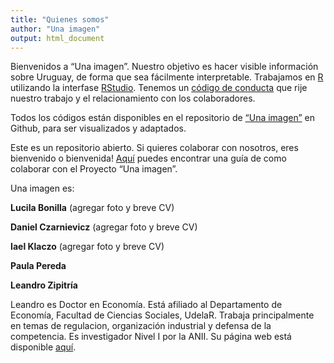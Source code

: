 ```yaml
---
title: "Quienes somos"
author: "Una imagen"
output: html_document
---
```


Bienvenidos a "Una imagen". Nuestro objetivo es hacer visible información sobre Uruguay, de forma que sea fácilmente interpretable. Trabajamos en [R](https://www.r-project.org/) utilizando la interfase [RStudio](https://rstudio.com/). Tenemos un [código de conducta](https://github.com/UnaImagen/UnaImagen/blob/master/CODE_OF_CONDUCT.md) que rije nuestro trabajo y el relacionamiento con los colaboradores.

Todos los códigos están disponibles en el repositorio de ["Una imagen"](https://github.com/UnaImagen/UnaImagen) en Github, para ser visualizados y adaptados.

Este es un repositorio abierto. Si quieres colaborar con nosotros, eres bienvenido o bienvenida! [Aquí](https://github.com/UnaImagen/UnaImagen/blob/master/CONTRIBUTING.md) puedes encontrar una guía de como colaborar con el Proyecto "Una imagen".

Una imagen es:

**Lucila Bonilla** (agregar foto y breve CV)

**Daniel Czarnievicz** (agregar foto y breve CV)

**Iael Klaczo** (agregar foto y breve CV)

**Paula Pereda**

**Leandro Zipitría** 

Leandro es Doctor en Economía. Está afiliado al Departamento de Economía, Facultad de Ciencias Sociales, UdelaR. Trabaja principalmente en temas de regulacion, organización industrial y defensa de la competencia. Es investigador Nivel I por la ANII. Su página web está disponible [aquí](https://leandro-zipitria.com/).

